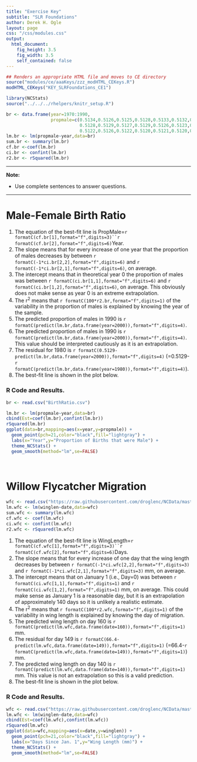 ```yaml
---
title: "Exercise Key"
subtitle: "SLR Foundations"
author: Derek H. Ogle
layout: page
css: "/css/modules.css"
output:
  html_document:
    fig_height: 3.5
    fig_width: 3.5
    self_contained: false
---
```


```r
## Renders an appropriate HTML file and moves to CE directory
source("modules/ce/aaaKeys/zzz_modHTML_CEKeys.R")
modHTML_CEKeys("KEY_SLRFoundations_CE1")
```

```r
library(NCStats)
source("../../../rhelpers/knitr_setup.R")

br <- data.frame(year=1970:1990,
                 propmale=c(0.5134,0.5126,0.5125,0.5128,0.5133,0.5132,0.5128,
                            0.5128,0.5129,0.5127,0.5129,0.5126,0.5123,0.5127,
                            0.5122,0.5126,0.5122,0.5120,0.5121,0.5120,0.5120))
lm.br <- lm(propmale~year,data=br)
sum.br <- summary(lm.br)
cf.br <-coef(lm.br)
ci.br <- confint(lm.br)
r2.br <- rSquared(lm.br)
```

----

<div class="alert alert-warning">
<strong>Note:</strong> 
<ul>
  <li>Use complete sentences to answer questions.</li>
  </ol>
</ul>
</div>

----

# Male-Female Birth Ratio

1. The equation of the best-fit line is PropMale=`r formatC(cf.br[1],format="f",digits=3)``r formatC(cf.br[2],format="f",digits=6)`Year.
1. The slope means that for every increase of one year that the proportion of males decreases by between `r formatC(-1*ci.br[2,2],format="f",digits=6)` and `r formatC(-1*ci.br[2,1],format="f",digits=6)`, on average.
1. The intercept means that in theoretical year 0 the proportion of males was between `r formatC(ci.br[1,1],format="f",digits=6)` and `r formatC(ci.br[1,2],format="f",digits=6)`, on average. This obviously does not make sense as year 0 is an extreme extrapolation.
1. The r<sup>2</sup> means that `r formatC(100*r2.br,format="f",digits=1)` of the variability in the proportion of males is explained by knowing the year of the sample.
1. The predicted proportion of males in 1990 is `r formatC(predict(lm.br,data.frame(year=2000)),format="f",digits=4)`.
1. The predicted proportion of males in 1990 is `r formatC(predict(lm.br,data.frame(year=2000)),format="f",digits=4)`. This value should be interpreted cautiously as it is an extrapolation.
1. The residual for 1980 is `r formatC(0.5129-predict(lm.br,data.frame(year=2000)),format="f",digits=4)` (=0.5129-`r formatC(predict(lm.br,data.frame(year=1980)),format="f",digits=4)`).
1. The best-fit line is shown in the plot below.

### R Code and Results.
```r
br <- read.csv("BirthRatio.csv")
```
```r
lm.br <- lm(propmale~year,data=br)
cbind(Est=coef(lm.br),confint(lm.br))
rSquared(lm.br)
ggplot(data=br,mapping=aes(x=year,y=propmale)) +  
  geom_point(pch=21,color="black",fill="lightgray") +  
  labs(x="Year",y="Proportion of Births that were Male") +  
  theme_NCStats() +  
  geom_smooth(method="lm",se=FALSE)
```

&nbsp;

# Willow Flycatcher Migration

```r
wfc <- read.csv("https://raw.githubusercontent.com/droglenc/NCData/master/Flycatcher.csv")
lm.wfc <- lm(winglen~date,data=wfc)
sum.wfc <- summary(lm.wfc)
cf.wfc <- coef(lm.wfc)
ci.wfc <- confint(lm.wfc)
r2.wfc <- rSquared(lm.wfc)
```

1. The equation of the best-fit line is WingLength=`r formatC(cf.wfc[1],format="f",digits=3)``r formatC(cf.wfc[2],format="f",digits=6)`Days.
1. The slope means that for every increase of one day that the wing length decreases by between `r formatC(-1*ci.wfc[2,2],format="f",digits=3)` and `r formatC(-1*ci.wfc[2,1],format="f",digits=3)` mm, on average.
1. The intercept means that on January 1 (i.e., Day=0) was between `r formatC(ci.wfc[1,1],format="f",digits=1)` and `r formatC(ci.wfc[1,2],format="f",digits=1)` mm, on average. This could make sense as January 1 is a reasonable day, but it is an extrapolation of approximately 140 days so it is unlikely a realistic estimate.
1. The r<sup>2</sup> means that `r formatC(100*r2.wfc,format="f",digits=1)` of the variability in wing length is explained by knowing the day of migration.
1. The predicted wing length on day 160 is `r formatC(predict(lm.wfc,data.frame(date=160)),format="f",digits=1)` mm.
1. The residual for day 149 is `r formatC(66.4-predict(lm.wfc,data.frame(date=149)),format="f",digits=1)` (=66.4-`r formatC(predict(lm.wfc,data.frame(date=149)),format="f",digits=1)`) mm.
1. The predicted wing length on day 140 is `r formatC(predict(lm.wfc,data.frame(date=140)),format="f",digits=1)` mm. This value is not an extrapolation so this is a valid prediction.
1. The best-fit line is shown in the plot below.
 
### R Code and Results.
```r
wfc <- read.csv("https://raw.githubusercontent.com/droglenc/NCData/master/Flycatcher.csv")
lm.wfc <- lm(winglen~date,data=wfc)
cbind(Est=coef(lm.wfc),confint(lm.wfc))
rSquared(lm.wfc)
ggplot(data=wfc,mapping=aes(x=date,y=winglen)) +  
  geom_point(pch=21,color="black",fill="lightgray") +  
  labs(x="Days Since Jan. 1",y="Wing Length (mm)") +  
  theme_NCStats() +  
  geom_smooth(method="lm",se=FALSE)
```
